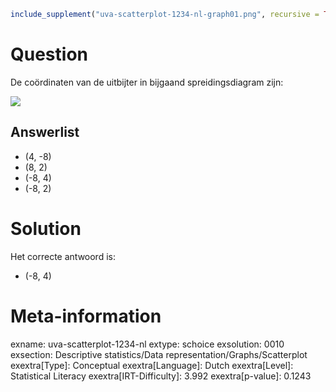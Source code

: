 ```r
include_supplement("uva-scatterplot-1234-nl-graph01.png", recursive = TRUE)
```

Question
========

De coördinaten van de uitbijter in bijgaand spreidingsdiagram zijn:

![](uva-scatterplot-1234-nl-graph01.png)

Answerlist
----------

* (4, -8)
* (8, 2)
* (-8, 4)
* (-8, 2)

Solution
========

Het correcte antwoord is: 

* (-8, 4)

Meta-information
================
exname: uva-scatterplot-1234-nl
extype: schoice
exsolution: 0010
exsection: Descriptive statistics/Data representation/Graphs/Scatterplot
exextra[Type]: Conceptual
exextra[Language]: Dutch
exextra[Level]: Statistical Literacy
exextra[IRT-Difficulty]: 3.992
exextra[p-value]: 0.1243
